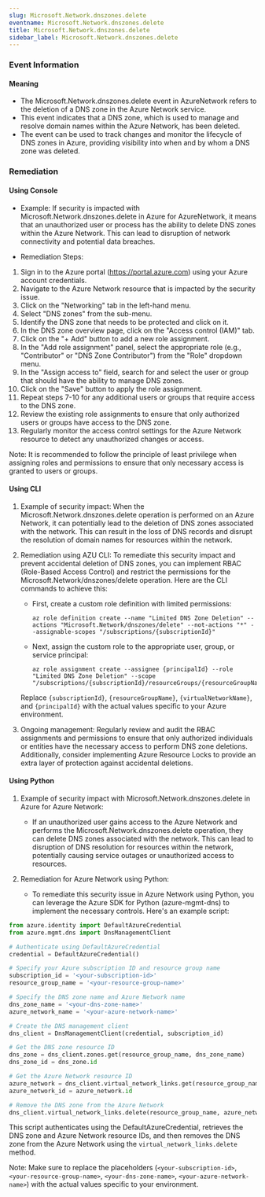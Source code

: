 ```yaml
--- 
slug: Microsoft.Network.dnszones.delete
eventname: Microsoft.Network.dnszones.delete
title: Microsoft.Network.dnszones.delete
sidebar_label: Microsoft.Network.dnszones.delete
---
```

                       
### Event Information

#### Meaning

- The Microsoft.Network.dnszones.delete event in AzureNetwork refers to the deletion of a DNS zone in the Azure Network service.
- This event indicates that a DNS zone, which is used to manage and resolve domain names within the Azure Network, has been deleted.
- The event can be used to track changes and monitor the lifecycle of DNS zones in Azure, providing visibility into when and by whom a DNS zone was deleted.

### Remediation

#### Using Console

- Example: If security is impacted with Microsoft.Network.dnszones.delete in Azure for AzureNetwork, it means that an unauthorized user or process has the ability to delete DNS zones within the Azure Network. This can lead to disruption of network connectivity and potential data breaches.

- Remediation Steps:
1. Sign in to the Azure portal (https://portal.azure.com) using your Azure account credentials.
2. Navigate to the Azure Network resource that is impacted by the security issue.
3. Click on the "Networking" tab in the left-hand menu.
4. Select "DNS zones" from the sub-menu.
5. Identify the DNS zone that needs to be protected and click on it.
6. In the DNS zone overview page, click on the "Access control (IAM)" tab.
7. Click on the "+ Add" button to add a new role assignment.
8. In the "Add role assignment" panel, select the appropriate role (e.g., "Contributor" or "DNS Zone Contributor") from the "Role" dropdown menu.
9. In the "Assign access to" field, search for and select the user or group that should have the ability to manage DNS zones.
10. Click on the "Save" button to apply the role assignment.
11. Repeat steps 7-10 for any additional users or groups that require access to the DNS zone.
12. Review the existing role assignments to ensure that only authorized users or groups have access to the DNS zone.
13. Regularly monitor the access control settings for the Azure Network resource to detect any unauthorized changes or access.

Note: It is recommended to follow the principle of least privilege when assigning roles and permissions to ensure that only necessary access is granted to users or groups.

#### Using CLI

1. Example of security impact: When the Microsoft.Network.dnszones.delete operation is performed on an Azure Network, it can potentially lead to the deletion of DNS zones associated with the network. This can result in the loss of DNS records and disrupt the resolution of domain names for resources within the network.

2. Remediation using AZU CLI: To remediate this security impact and prevent accidental deletion of DNS zones, you can implement RBAC (Role-Based Access Control) and restrict the permissions for the Microsoft.Network/dnszones/delete operation. Here are the CLI commands to achieve this:

   - First, create a custom role definition with limited permissions:
     ```
     az role definition create --name "Limited DNS Zone Deletion" --actions "Microsoft.Network/dnszones/delete" --not-actions "*" --assignable-scopes "/subscriptions/{subscriptionId}"
     ```

   - Next, assign the custom role to the appropriate user, group, or service principal:
     ```
     az role assignment create --assignee {principalId} --role "Limited DNS Zone Deletion" --scope "/subscriptions/{subscriptionId}/resourceGroups/{resourceGroupName}/providers/Microsoft.Network/virtualNetworks/{virtualNetworkName}"
     ```

   Replace `{subscriptionId}`, `{resourceGroupName}`, `{virtualNetworkName}`, and `{principalId}` with the actual values specific to your Azure environment.

3. Ongoing management: Regularly review and audit the RBAC assignments and permissions to ensure that only authorized individuals or entities have the necessary access to perform DNS zone deletions. Additionally, consider implementing Azure Resource Locks to provide an extra layer of protection against accidental deletions.

#### Using Python

1. Example of security impact with Microsoft.Network.dnszones.delete in Azure for Azure Network:
   - If an unauthorized user gains access to the Azure Network and performs the Microsoft.Network.dnszones.delete operation, they can delete DNS zones associated with the network. This can lead to disruption of DNS resolution for resources within the network, potentially causing service outages or unauthorized access to resources.

2. Remediation for Azure Network using Python:
   - To remediate this security issue in Azure Network using Python, you can leverage the Azure SDK for Python (azure-mgmt-dns) to implement the necessary controls. Here's an example script:

```python
from azure.identity import DefaultAzureCredential
from azure.mgmt.dns import DnsManagementClient

# Authenticate using DefaultAzureCredential
credential = DefaultAzureCredential()

# Specify your Azure subscription ID and resource group name
subscription_id = '<your-subscription-id>'
resource_group_name = '<your-resource-group-name>'

# Specify the DNS zone name and Azure Network name
dns_zone_name = '<your-dns-zone-name>'
azure_network_name = '<your-azure-network-name>'

# Create the DNS management client
dns_client = DnsManagementClient(credential, subscription_id)

# Get the DNS zone resource ID
dns_zone = dns_client.zones.get(resource_group_name, dns_zone_name)
dns_zone_id = dns_zone.id

# Get the Azure Network resource ID
azure_network = dns_client.virtual_network_links.get(resource_group_name, azure_network_name)
azure_network_id = azure_network.id

# Remove the DNS zone from the Azure Network
dns_client.virtual_network_links.delete(resource_group_name, azure_network_name, dns_zone_id)
```

This script authenticates using the DefaultAzureCredential, retrieves the DNS zone and Azure Network resource IDs, and then removes the DNS zone from the Azure Network using the `virtual_network_links.delete` method.

Note: Make sure to replace the placeholders (`<your-subscription-id>`, `<your-resource-group-name>`, `<your-dns-zone-name>`, `<your-azure-network-name>`) with the actual values specific to your environment.


 